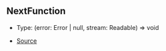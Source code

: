 ## NextFunction

- Type: (error: Error \| null, stream: Readable) => void

- [Source](https://github.com/Androz2091/discord-player/blob/cd5cf97/packages/discord-player/src/extractors/BaseExtractor.ts#L134)